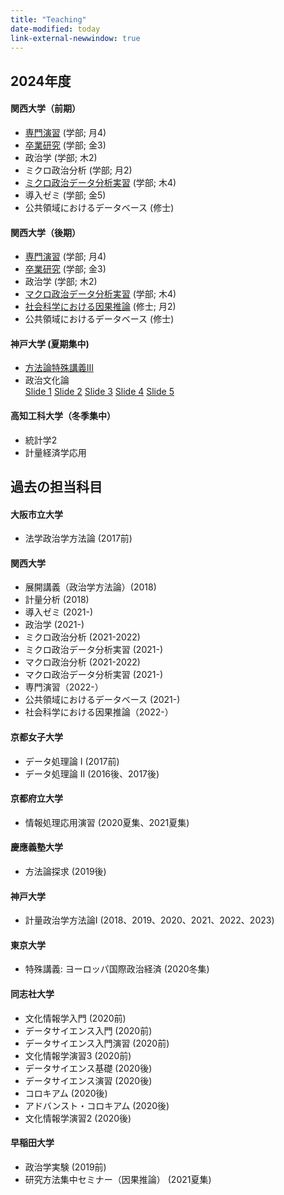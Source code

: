 ```yaml
---
title: "Teaching"
date-modified: today
link-external-newwindow: true
---
```


## 2024年度

#### 関西大学（前期）

* [専門演習](../seminar/index.qmd) (学部; 月4)
* [卒業研究](../seminar/index.qmd) (学部; 金3)
* 政治学 (学部; 木2)
* ミクロ政治分析 (学部; 月2)
* [ミクロ政治データ分析実習](https://www.jaysong.net/r4ps/) (学部; 木4)
* 導入ゼミ (学部; 金5)
* 公共領域におけるデータベース (修士)

#### 関西大学（後期）

* [専門演習](../seminar/index.qmd) (学部; 月4)
* [卒業研究](../seminar/index.qmd) (学部; 金3)
* 政治学 (学部; 木2)
* [マクロ政治データ分析実習](https://www.jaysong.net/r4ps/) (学部; 木4)
* [社会科学における因果推論](https://www.jaysong.net/kandai-ci/) (修士; 月2)
* 公共領域におけるデータベース (修士)

#### 神戸大学 (夏期集中)

* [方法論特殊講義III](https://www.jaysong.net/kobe-ci/)
* 政治文化論<br/>
<span class="jay_btn">[Slide 1](https://www.jaysong.net/garage/2024/202408_Kobe_PC/01_Particiaption.html){target="_blank"}</span> 
<span class="jay_btn">[Slide 2](https://www.jaysong.net/garage/2024/202408_Kobe_PC/02_Choice.html){target="_blank"}</span> 
<span class="jay_btn">[Slide 3](https://www.jaysong.net/garage/2024/202408_Kobe_PC/03_Review_Information.html){target="_blank"}</span> 
<span class="jay_btn">[Slide 4](https://www.jaysong.net/garage/2024/202408_Kobe_PC/04_Policy_Economy.html){target="_blank"}</span> 
<span class="jay_btn">[Slide 5](){target="_blank"}</span>

#### 高知工科大学（冬季集中）

* 統計学2
* 計量経済学応用

## 過去の担当科目

#### 大阪市立大学

* 法学政治学方法論 (2017前)

#### 関西大学

* 展開講義（政治学方法論）(2018)
* 計量分析 (2018)
* 導入ゼミ (2021-)
* 政治学 (2021-)
* ミクロ政治分析 (2021-2022)
* ミクロ政治データ分析実習 (2021-)
* マクロ政治分析 (2021-2022)
* マクロ政治データ分析実習 (2021-)
* 専門演習（2022-）
* 公共領域におけるデータベース (2021-)
* 社会科学における因果推論（2022-）

#### 京都女子大学

* データ処理論 I (2017前)
* データ処理論 II (2016後、2017後)

#### 京都府立大学

* 情報処理応用演習 (2020夏集、2021夏集)

#### 慶應義塾大学

* 方法論探求 (2019後)

#### 神戸大学

* 計量政治学方法論I (2018、2019、2020、2021、2022、2023)

#### 東京大学

* 特殊講義: ヨーロッパ国際政治経済 (2020冬集)

#### 同志社大学

* 文化情報学入門 (2020前)
* データサイエンス入門 (2020前)
* データサイエンス入門演習 (2020前)
* 文化情報学演習3 (2020前)
* データサイエンス基礎 (2020後)
* データサイエンス演習 (2020後)
* コロキアム (2020後)
* アドバンスト・コロキアム (2020後)
* 文化情報学演習2 (2020後)

#### 早稲田大学

* 政治学実験 (2019前)
* 研究方法集中セミナー（因果推論） (2021夏集)

